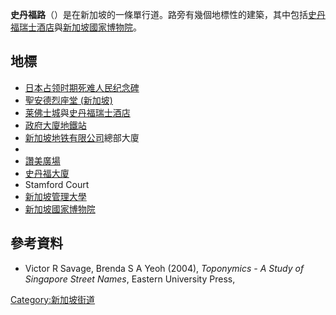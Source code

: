 {{Infobox street
|coordinates=
|metro      =
|namesake   =
|路牌类型    =Singapore
|中文道路名称=史丹福路
|道路名称拼音=
|所在地区    =
|道路英文名  =Stamford Rd
|图片        =Stamford_Road.JPG
|图片说明    =史丹福路
}}
'''史丹福路'''（{{lang-en|Stamford Road}}）是在新加坡的一條單行道。路旁有幾個地標性的建築，其中包括[[史丹福瑞士酒店|史丹福瑞士酒店]]與[[新加坡國家博物院|新加坡國家博物院]]。
== 地標 ==
* [[日本占领时期死难人民纪念碑|日本占领时期死难人民纪念碑]]
* [[圣安德烈座堂_(新加坡)|聖安德烈座堂 (新加坡)]]
* [[莱佛士城|莱佛士城]]與[[史丹福瑞士酒店|史丹福瑞士酒店]]
* [[政府大廈地鐵站|政府大廈地鐵站]]
* [[新加坡地铁有限公司|新加坡地铁有限公司]]總部大廈
* {{le|首都大厦|Capitol Building, Singapore}}
* [[赞美广场|讚美廣場]]
* [[史丹福大厦|史丹福大廈]]
* Stamford Court
* [[新加坡管理大學|新加坡管理大學]]
* [[新加坡國家博物院|新加坡國家博物院]]

== 參考資料 ==
* Victor R Savage, Brenda S A Yeoh (2004), ''Toponymics - A Study of Singapore Street Names'', Eastern University Press, {{link-en|ISBN 981-210-364-3|Special:BookSources/9812103643}}
[[Category:新加坡街道|Category:新加坡街道]]